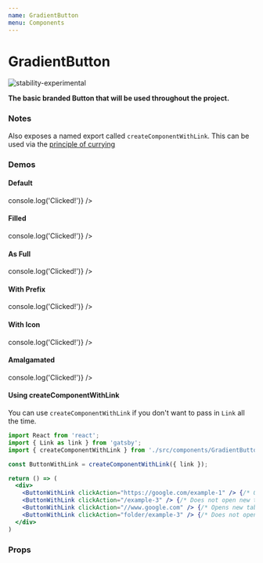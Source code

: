 ```yaml
---
name: GradientButton
menu: Components
---
```





# GradientButton

![stability-experimental](https://img.shields.io/badge/stability-experimental-orange.svg)

**The basic branded Button that will be used throughout the project.**

### Notes

Also exposes a named export called `createComponentWithLink`. This can be used via the [principle of currying](https://en.wikipedia.org/wiki/Currying)

### Demos

#### **Default**

<Playground>
  <GradientButton text="Hello World!" clickAction={() => console.log('Clicked!')} />
</Playground>

#### **Filled**

<Playground>
  <GradientButton 
    filled
    text="Hello World!"
    clickAction={() => console.log('Clicked!')}
  />
</Playground>

#### **As Full**

<Playground>
  <GradientButton
    full
    text="Hello World!"
    clickAction={() => console.log('Clicked!')}
  />
</Playground>

#### **With Prefix**

<Playground>
  <GradientButton
    prefix="Test"
    text="Hello World!"
    clickAction={() => console.log('Clicked!')}
  />
</Playground>

#### **With Icon**

<Playground>
  <GradientButton
    icon={Icon}
    text="Hello World!"
    clickAction={() => console.log('Clicked!')}
  />
</Playground>

#### **Amalgamated**

<Playground>
  <GradientButton 
    full
    filled
    prefix="filtered by"
    icon={Icon}
    text="Hard"
    clickAction={() => console.log('Clicked!')} 
  />
</Playground>

#### **Using createComponentWithLink**

You can use `createComponentWithLink` if you don't want to pass in `Link` all the time.

```jsx
import React from 'react';
import { Link as link } from 'gatsby';
import { createComponentWithLink } from './src/components/GradientButton';

const ButtonWithLink = createComponentWithLink({ link });

return () => (
  <div>
    <ButtonWithLink clickAction="https://google.com/example-1" /> {/* Opens new tab */}
    <ButtonWithLink clickAction="/example-3" /> {/* Does not open new tab */}
    <ButtonWithLink clickAction="//www.google.com" /> {/* Opens new tab */}
    <ButtonWithLink clickAction="folder/example-3" /> {/* Does not open new tab */}
  </div>
)
```

### Props